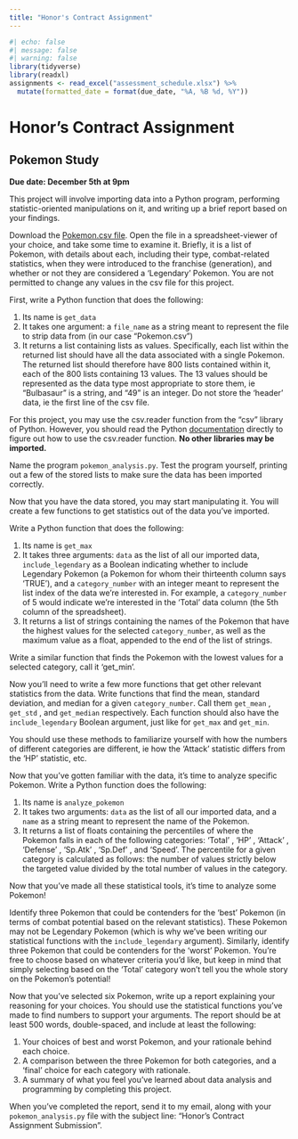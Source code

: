 ---
title: "Honor's Contract Assignment"
---

```{r}
#| echo: false
#| message: false
#| warning: false
library(tidyverse)
library(readxl)
assignments <- read_excel("assessment_schedule.xlsx") %>% 
  mutate(formatted_date = format(due_date, "%A, %B %d, %Y"))
```


# Honor's Contract Assignment

## Pokemon Study

**Due date: December 5th at 9pm**

This project will involve importing data into a Python program, performing statistic-oriented manipulations on it, and writing up a brief report based on your findings.

Download the [Pokemon.csv file](Pokemon.csv). Open the file in a spreadsheet-viewer of your choice, and take some time to examine it. Briefly, it is a list of Pokemon, with details about each, including their type, combat-related statistics, when they were introduced to the franchise (generation), and whether or not they are considered a 'Legendary' Pokemon. You are not permitted to change any values in the csv file for this project.

First, write a Python function that does the following:

1.  Its name is `get_data`
2.  It takes one argument: a `file_name` as a string meant to represent the file to strip data from (in our case "Pokemon.csv")
3.  It returns a list containing lists as values. Specifically, each list within the returned list should have all the data associated with a single Pokemon. The returned list should therefore have 800 lists contained within it, each of the 800 lists containing 13 values. The 13 values should be represented as the data type most appropriate to store them, ie "Bulbasaur" is a string, and "49" is an integer. Do not store the 'header' data, ie the first line of the csv file.

For this project, you may use the csv.reader function from the "csv" library of Python. However, you should read the Python [documentation](https://docs.python.org/3/library/csv.html) directly to figure out how to use the csv.reader function. **No other libraries may be imported.**

Name the program `pokemon_analysis.py`. Test the program yourself, printing out a few of the stored lists to make sure the data has been imported correctly.

Now that you have the data stored, you may start manipulating it. You will create a few functions to get statistics out of the data you've imported.

Write a Python function that does the following: 

1.  Its name is `get_max`
2.  It takes three arguments: `data` as the list of all our imported data, `include_legendary` as a Boolean indicating whether to include Legendary Pokemon (a Pokemon for whom their thirteenth column says 'TRUE'), and a `category_number` with an integer meant to represent the list index of the data we're interested in. For example, a `category_number` of 5 would indicate we're interested in the 'Total' data column (the 5th column of the spreadsheet).
3.  It returns a list of strings containing the names of the Pokemon that have the highest values for the selected `category_number`, as well as the maximum value as a float, appended to the end of the list of strings.

Write a similar function that finds the Pokemon with the lowest values for a selected category, call it 'get_min'.

Now you'll need to write a few more functions that get other relevant statistics from the data. Write functions that find the mean, standard deviation, and median for a given `category_number`. Call them `get_mean` , `get_std` , and `get_median` respectively. Each function should also have the `include_legendary` Boolean argument, just like for `get_max` and `get_min`.

You should use these methods to familiarize yourself with how the numbers of different categories are different, ie how the 'Attack' statistic differs from the 'HP' statistic, etc.

Now that you've gotten familiar with the data, it's time to analyze specific Pokemon. Write a Python function does the following:

1.  Its name is `analyze_pokemon`
2.  It takes two arguments: `data` as the list of all our imported data, and a `name` as a string meant to represent the name of the Pokemon.
3.  It returns a list of floats containing the percentiles of where the Pokemon falls in each of the following categories: 'Total' , 'HP' , 'Attack' , 'Defense' , 'Sp.Atk' , 'Sp.Def' , and 'Speed'. The percentile for a given category is calculated as follows: the number of values strictly below the targeted value divided by the total number of values in the category.

Now that you've made all these statistical tools, it's time to analyze some Pokemon!

Identify three Pokemon that could be contenders for the 'best' Pokemon (in terms of combat potential based on the relevant statistics). These Pokemon may not be Legendary Pokemon (which is why we've been writing our statistical functions with the `include_legendary` argument). Similarly, identify three Pokemon that could be contenders for the 'worst' Pokemon. You're free to choose based on whatever criteria you'd like, but keep in mind that simply selecting based on the 'Total' category won't tell you the whole story on the Pokemon's potential!

Now that you've selected six Pokemon, write up a report explaining your reasoning for your choices. You should use the statistical functions you've made to find numbers to support your arguments. The report should be at least 500 words, double-spaced, and include at least the following:

1. Your choices of best and worst Pokemon, and your rationale behind each choice.
2. A comparison between the three Pokemon for both categories, and a 'final' choice for each category with rationale.
3. A summary of what you feel you've learned about data analysis and programming by completing this project.

When you've completed the report, send it to my email, along with your `pokemon_analysis.py` file with the subject line: "Honor's Contract Assignment Submission".